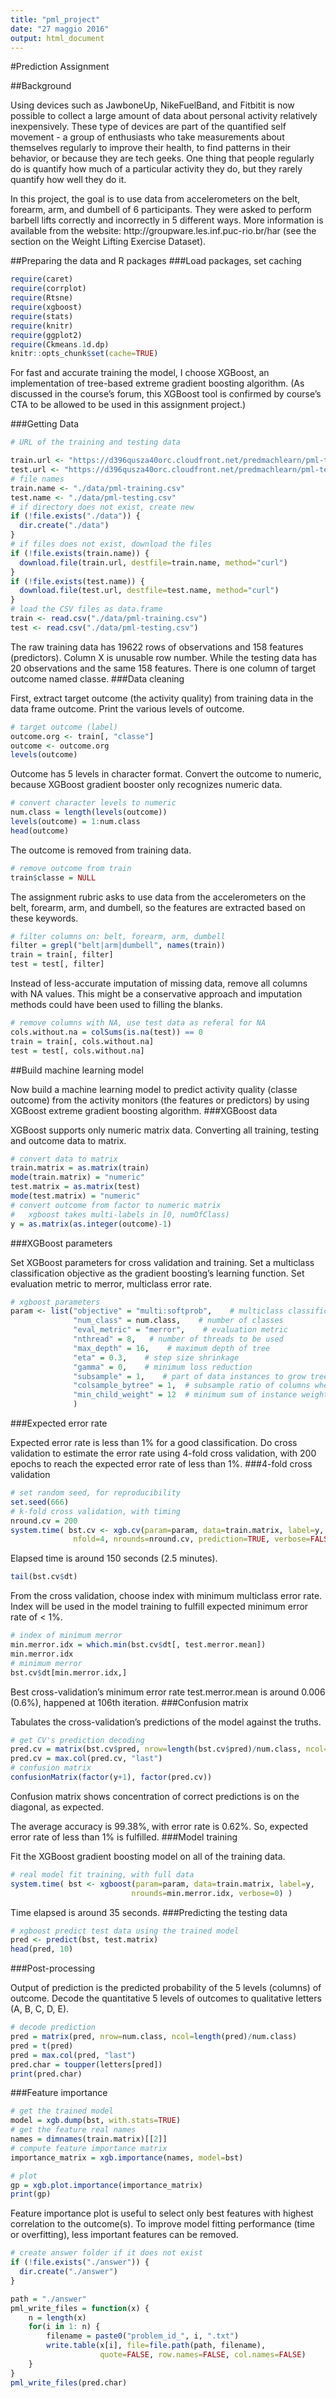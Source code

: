 ```yaml
---
title: "pml_project"
date: "27 maggio 2016"
output: html_document
---
```


#Prediction Assignment

##Background

Using devices such as JawboneUp, NikeFuelBand, and Fitbitit is now possible to collect a large amount of data about personal activity relatively inexpensively. These type of devices are part of the quantified self movement - a group of enthusiasts who take measurements about themselves regularly to improve their health, to find patterns in their behavior, or because they are tech geeks. One thing that people regularly do is quantify how much of a particular activity they do, but they rarely quantify how well they do it.

In this project, the goal is to use data from accelerometers on the belt, forearm, arm, and dumbell of 6 participants. They were asked to perform barbell lifts correctly and incorrectly in 5 different ways. More information is available from the website: http://groupware.les.inf.puc-rio.br/har (see the section on the Weight Lifting Exercise Dataset).

##Preparing the data and R packages
###Load packages, set caching

```r
require(caret)
require(corrplot)
require(Rtsne)
require(xgboost)
require(stats)
require(knitr)
require(ggplot2)
require(Ckmeans.1d.dp)
knitr::opts_chunk$set(cache=TRUE)
```
For fast and accurate training the model, I choose XGBoost, an implementation of tree-based extreme gradient boosting algorithm. (As discussed in the course’s forum, this XGBoost tool is confirmed by course’s CTA to be allowed to be used in this assignment project.)

###Getting Data
```r
# URL of the training and testing data

train.url <- "https://d396qusza40orc.cloudfront.net/predmachlearn/pml-training.csv"
test.url <- "https://d396qusza40orc.cloudfront.net/predmachlearn/pml-testing.csv"
# file names
train.name <- "./data/pml-training.csv"
test.name <- "./data/pml-testing.csv"
# if directory does not exist, create new
if (!file.exists("./data")) {
  dir.create("./data")
}
# if files does not exist, download the files
if (!file.exists(train.name)) {
  download.file(train.url, destfile=train.name, method="curl")
}
if (!file.exists(test.name)) {
  download.file(test.url, destfile=test.name, method="curl")
}
# load the CSV files as data.frame 
train <- read.csv("./data/pml-training.csv")
test <- read.csv("./data/pml-testing.csv")

```

The raw training data has 19622 rows of observations and 158 features (predictors). Column X is unusable row number. While the testing data has 20 observations and the same 158 features. There is one column of target outcome named classe.
###Data cleaning

First, extract target outcome (the activity quality) from training data in the data frame outcome. Print the various levels of outcome.

```r
# target outcome (label)
outcome.org <- train[, "classe"]
outcome <- outcome.org 
levels(outcome)
```

Outcome has 5 levels in character format.
Convert the outcome to numeric, because XGBoost gradient booster only recognizes numeric data.

```r
# convert character levels to numeric
num.class = length(levels(outcome))
levels(outcome) = 1:num.class
head(outcome)
```

The outcome is removed from training data.

```r
# remove outcome from train
train$classe = NULL
```

The assignment rubric asks to use data from the accelerometers on the belt, forearm, arm, and dumbell, so the features are extracted based on these keywords.

```r
# filter columns on: belt, forearm, arm, dumbell
filter = grepl("belt|arm|dumbell", names(train))
train = train[, filter]
test = test[, filter]
```

Instead of less-accurate imputation of missing data, remove all columns with NA values. This might be a conservative approach and imputation methods could have been used to filling the blanks.

```r
# remove columns with NA, use test data as referal for NA
cols.without.na = colSums(is.na(test)) == 0
train = train[, cols.without.na]
test = test[, cols.without.na]
```




##Build machine learning model

Now build a machine learning model to predict activity quality (classe outcome) from the activity monitors (the features or predictors) by using XGBoost extreme gradient boosting algorithm.
###XGBoost data

XGBoost supports only numeric matrix data. Converting all training, testing and outcome data to matrix.
```r
# convert data to matrix
train.matrix = as.matrix(train)
mode(train.matrix) = "numeric"
test.matrix = as.matrix(test)
mode(test.matrix) = "numeric"
# convert outcome from factor to numeric matrix 
#   xgboost takes multi-labels in [0, numOfClass)
y = as.matrix(as.integer(outcome)-1)
```
###XGBoost parameters

Set XGBoost parameters for cross validation and training.
Set a multiclass classification objective as the gradient boosting’s learning function.
Set evaluation metric to merror, multiclass error rate.

```r
# xgboost parameters
param <- list("objective" = "multi:softprob",    # multiclass classification 
              "num_class" = num.class,    # number of classes 
              "eval_metric" = "merror",    # evaluation metric 
              "nthread" = 8,   # number of threads to be used 
              "max_depth" = 16,    # maximum depth of tree 
              "eta" = 0.3,    # step size shrinkage 
              "gamma" = 0,    # minimum loss reduction 
              "subsample" = 1,    # part of data instances to grow tree 
              "colsample_bytree" = 1,  # subsample ratio of columns when constructing each tree 
              "min_child_weight" = 12  # minimum sum of instance weight needed in a child 
              )
```


###Expected error rate

Expected error rate is less than 1% for a good classification. Do cross validation to estimate the error rate using 4-fold cross validation, with 200 epochs to reach the expected error rate of less than 1%.
###4-fold cross validation
```r
# set random seed, for reproducibility 
set.seed(666)
# k-fold cross validation, with timing
nround.cv = 200
system.time( bst.cv <- xgb.cv(param=param, data=train.matrix, label=y, 
              nfold=4, nrounds=nround.cv, prediction=TRUE, verbose=FALSE) )


```
Elapsed time is around 150 seconds (2.5 minutes).

```r
tail(bst.cv$dt) 
```
From the cross validation, choose index with minimum multiclass error rate.
Index will be used in the model training to fulfill expected minimum error rate of < 1%.

```r
# index of minimum merror
min.merror.idx = which.min(bst.cv$dt[, test.merror.mean]) 
min.merror.idx 
# minimum merror
bst.cv$dt[min.merror.idx,]
```

Best cross-validation’s minimum error rate test.merror.mean is around 0.006 (0.6%), happened at 106th iteration.
###Confusion matrix

Tabulates the cross-validation’s predictions of the model against the truths.
```r
# get CV's prediction decoding
pred.cv = matrix(bst.cv$pred, nrow=length(bst.cv$pred)/num.class, ncol=num.class)
pred.cv = max.col(pred.cv, "last")
# confusion matrix
confusionMatrix(factor(y+1), factor(pred.cv))
```

Confusion matrix shows concentration of correct predictions is on the diagonal, as expected.

The average accuracy is 99.38%, with error rate is 0.62%. So, expected error rate of less than 1% is fulfilled.
###Model training

Fit the XGBoost gradient boosting model on all of the training data.
```r
# real model fit training, with full data
system.time( bst <- xgboost(param=param, data=train.matrix, label=y, 
                           nrounds=min.merror.idx, verbose=0) )
```

Time elapsed is around 35 seconds.
###Predicting the testing data
```r
# xgboost predict test data using the trained model
pred <- predict(bst, test.matrix)  
head(pred, 10)  
```


###Post-processing

Output of prediction is the predicted probability of the 5 levels (columns) of outcome.
Decode the quantitative 5 levels of outcomes to qualitative letters (A, B, C, D, E).
```r
# decode prediction
pred = matrix(pred, nrow=num.class, ncol=length(pred)/num.class)
pred = t(pred)
pred = max.col(pred, "last")
pred.char = toupper(letters[pred])
print(pred.char)
```


###Feature importance
```r
# get the trained model
model = xgb.dump(bst, with.stats=TRUE)
# get the feature real names
names = dimnames(train.matrix)[[2]]
# compute feature importance matrix
importance_matrix = xgb.importance(names, model=bst)

# plot
gp = xgb.plot.importance(importance_matrix)
print(gp) 
```

Feature importance plot is useful to select only best features with highest correlation to the outcome(s). To improve model fitting performance (time or overfitting), less important features can be removed.

```r
# create answer folder if it does not exist
if (!file.exists("./answer")) {
  dir.create("./answer")
}

path = "./answer"
pml_write_files = function(x) {
    n = length(x)
    for(i in 1: n) {
        filename = paste0("problem_id_", i, ".txt")
        write.table(x[i], file=file.path(path, filename), 
                    quote=FALSE, row.names=FALSE, col.names=FALSE)
    }
}
pml_write_files(pred.char)
```

